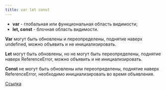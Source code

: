 ```yaml
---
title: var let const
---
```


- **var** - глобальная или функциональная область видимости;
- **let, const** - блочная область видимости.

**Var** могут быть обновлены и переопределены, поднятие наверх undefined, можно объявить и не инициализировать.

**Let** могут быть обновлены, но не могут быть переопределены, поднятие наверх ReferenceError, можно объявить и не инициализировать.

**Const** не могут быть обновлены или переопределены, поднятие наверх ReferenceError, необходимо инициализировать во время объявления.

[Ссылка](https://learn.javascript.ru/variables)
